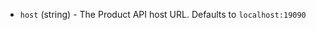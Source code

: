 <!-- Code generated from the comments of the AuthConfig struct in common/auth.go; DO NOT EDIT MANUALLY -->

- `host` (string) - The Product API host URL. Defaults to `localhost:19090`

<!-- End of code generated from the comments of the AuthConfig struct in common/auth.go; -->
